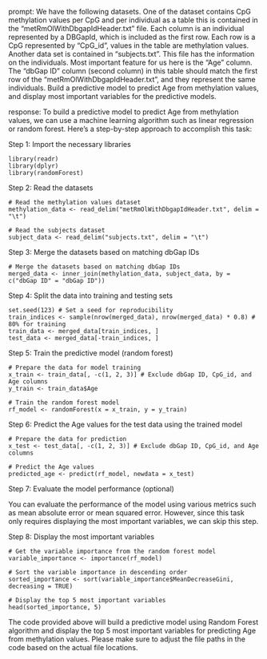 prompt:
We have the following datasets. One of the dataset contains CpG methylation values per CpG and per individual as a table this is contained in the “metRmOlWithDbgapIdHeader.txt” file. Each column is an individual represented by a DBGapId, which is included as the first row. Each row is a CpG represented by "CpG_id", values in the table are methylation values. Another data set is contained in “subjects.txt”. This file has the information on the individuals. Most important feature for us here is the "Age" column. The "dbGap ID" column (second column) in this table should match the first row of the "metRmOlWithDbgapIdHeader.txt", and they represent the same individuals. Build a predictive model to predict Age from methylation values, and display most important variables for the predictive models. 

response:
To build a predictive model to predict Age from methylation values, we can use a machine learning algorithm such as linear regression or random forest. Here's a step-by-step approach to accomplish this task:

Step 1: Import the necessary libraries

```
library(readr)
library(dplyr)
library(randomForest)
```

Step 2: Read the datasets

```
# Read the methylation values dataset
methylation_data <- read_delim("metRmOlWithDbgapIdHeader.txt", delim = "\t")

# Read the subjects dataset
subject_data <- read_delim("subjects.txt", delim = "\t")
```

Step 3: Merge the datasets based on matching dbGap IDs

```
# Merge the datasets based on matching dbGap IDs
merged_data <- inner_join(methylation_data, subject_data, by = c("dbGap ID" = "dbGap ID"))
```

Step 4: Split the data into training and testing sets

```
set.seed(123) # Set a seed for reproducibility
train_indices <- sample(nrow(merged_data), nrow(merged_data) * 0.8) # 80% for training
train_data <- merged_data[train_indices, ]
test_data <- merged_data[-train_indices, ]
```

Step 5: Train the predictive model (random forest)

```
# Prepare the data for model training
x_train <- train_data[, -c(1, 2, 3)] # Exclude dbGap ID, CpG_id, and Age columns
y_train <- train_data$Age

# Train the random forest model
rf_model <- randomForest(x = x_train, y = y_train)
```

Step 6: Predict the Age values for the test data using the trained model

```
# Prepare the data for prediction
x_test <- test_data[, -c(1, 2, 3)] # Exclude dbGap ID, CpG_id, and Age columns

# Predict the Age values
predicted_age <- predict(rf_model, newdata = x_test)
```

Step 7: Evaluate the model performance (optional)

You can evaluate the performance of the model using various metrics such as mean absolute error or mean squared error. However, since this task only requires displaying the most important variables, we can skip this step.

Step 8: Display the most important variables

```
# Get the variable importance from the random forest model
variable_importance <- importance(rf_model)

# Sort the variable importance in descending order
sorted_importance <- sort(variable_importance$MeanDecreaseGini, decreasing = TRUE)

# Display the top 5 most important variables
head(sorted_importance, 5)
```

The code provided above will build a predictive model using Random Forest algorithm and display the top 5 most important variables for predicting Age from methylation values. Please make sure to adjust the file paths in the code based on the actual file locations.
